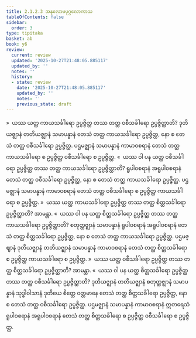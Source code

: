 ```yaml
---
title: 2.1.2.3 အနုလောမပုဂ္ဂလောကာသ
tableOfContents: false
sidebar:
  order: 3
type: tipitaka
basket: ab
book: y6
review:
  current: review
  updated: '2025-10-27T21:48:05.885117'
  updated_by: ''
  notes: ''
  history:
  - state: review
    date: '2025-10-27T21:48:05.885117'
    updated_by: ''
    notes: ''
    previous_state: draft
---
```



<ReviewStatus review={frontmatter.review} showDetails={true} />

<HypothesisAnnotation frontmatter={frontmatter} />

<DynamicBreadcrumb />

<Division number="32" book="y6" e="ch" v="34" p="10">

<Paragraph number="179" book="y6">
»  ယဿ ယတ္ထ ကာယသင်္ခါရော ဥပ္ပဇ္ဇိတ္ထ တဿ တတ္ထ ဝစီသင်္ခါရော ဥပ္ပဇ္ဇိတ္ထာတိ?
</Paragraph>

<Paragraph number="180" book="y6">
ဒုတိယဇ္ဈာနံ တတိယဇ္ဈာနံ သမာပန္နာနံ တေသံ တတ္ထ ကာယသင်္ခါရော ဥပ္ပဇ္ဇိတ္ထ, နော စ တေသံ တတ္ထ ဝစီသင်္ခါရော ဥပ္ပဇ္ဇိတ္ထ. ပဌမဇ္ဈာနံ သမာပန္နာနံ ကာမာဝစရာနံ တေသံ တတ္ထ ကာယသင်္ခါရော စ ဥပ္ပဇ္ဇိတ္ထ ဝစီသင်္ခါရော စ ဥပ္ပဇ္ဇိတ္ထ.
</Paragraph>

<Paragraph number="181" book="y6">
«  ယဿ ဝါ ပန ယတ္ထ ဝစီသင်္ခါရော ဥပ္ပဇ္ဇိတ္ထ တဿ တတ္ထ ကာယသင်္ခါရော ဥပ္ပဇ္ဇိတ္ထာတိ?
</Paragraph>

<Paragraph number="182" book="y6">
ရူပါဝစရာနံ အရူပါဝစရာနံ တေသံ တတ္ထ ဝစီသင်္ခါရော ဥပ္ပဇ္ဇိတ္ထ, နော စ တေသံ တတ္ထ ကာယသင်္ခါရော ဥပ္ပဇ္ဇိတ္ထ. ပဌမဇ္ဈာနံ သမာပန္နာနံ ကာမာဝစရာနံ တေသံ တတ္ထ ဝစီသင်္ခါရော စ ဥပ္ပဇ္ဇိတ္ထ ကာယသင်္ခါရော စ ဥပ္ပဇ္ဇိတ္ထ.
</Paragraph>

<Paragraph number="183" book="y6">
»  ယဿ ယတ္ထ ကာယသင်္ခါရော ဥပ္ပဇ္ဇိတ္ထ တဿ တတ္ထ စိတ္တသင်္ခါရော ဥပ္ပဇ္ဇိတ္ထာတိ? အာမန္တာ.
</Paragraph>

<Paragraph number="184" book="y6">
«  ယဿ ဝါ ပန ယတ္ထ စိတ္တသင်္ခါရော ဥပ္ပဇ္ဇိတ္ထ တဿ တတ္ထ ကာယသင်္ခါရော ဥပ္ပဇ္ဇိတ္ထာတိ?
</Paragraph>

<Paragraph number="185" book="y6">
စတုတ္ထဇ္ဈာနံ သမာပန္နာနံ ရူပါဝစရာနံ အရူပါဝစရာနံ တေသံ တတ္ထ စိတ္တသင်္ခါရော ဥပ္ပဇ္ဇိတ္ထ, နော စ တေသံ တတ္ထ ကာယသင်္ခါရော ဥပ္ပဇ္ဇိတ္ထ. ပဌမဇ္ဈာနံ ဒုတိယဇ္ဈာနံ တတိယဇ္ဈာနံ သမာပန္နာနံ ကာမာဝစရာနံ တေသံ တတ္ထ စိတ္တသင်္ခါရော စ ဥပ္ပဇ္ဇိတ္ထ ကာယသင်္ခါရော စ ဥပ္ပဇ္ဇိတ္ထ.
</Paragraph>

</Division>
<Division number="33" book="y6" e="ch" v="34" p="10">

<Paragraph number="186" book="y6">
»  ယဿ ယတ္ထ ဝစီသင်္ခါရော ဥပ္ပဇ္ဇိတ္ထ တဿ တတ္ထ စိတ္တသင်္ခါရော ဥပ္ပဇ္ဇိတ္ထာတိ? အာမန္တာ.
</Paragraph>

<Paragraph number="187" book="y6">
«  ယဿ ဝါ ပန ယတ္ထ စိတ္တသင်္ခါရော ဥပ္ပဇ္ဇိတ္ထ တဿ တတ္ထ ဝစီသင်္ခါရော ဥပ္ပဇ္ဇိတ္ထာတိ?
</Paragraph>

<Paragraph number="188" book="y6">
ဒုတိယဇ္ဈာနံ တတိယဇ္ဈာနံ စတုတ္ထဇ္ဈာနံ သမာပန္နာနံ သုဒ္ဓါဝါသာနံ ဒုတိယေ စိတ္တေ ဝတ္တမာနေ တေသံ တတ္ထ စိတ္တသင်္ခါရော ဥပ္ပဇ္ဇိတ္ထ, နော စ တေသံ တတ္ထ ဝစီသင်္ခါရော ဥပ္ပဇ္ဇိတ္ထ. ပဌမဇ္ဈာနံ သမာပန္နာနံ ကာမာဝစရာနံ ဣတရေသံ ရူပါဝစရာနံ အရူပါဝစရာနံ တေသံ တတ္ထ စိတ္တသင်္ခါရော စ ဥပ္ပဇ္ဇိတ္ထ ဝစီသင်္ခါရော စ ဥပ္ပဇ္ဇိတ္ထ.
</Paragraph>
</Division>